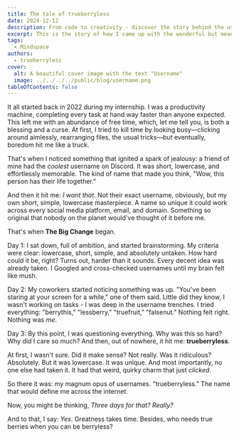 ```yaml
---
title: The tale of trueberryless
date: 2024-12-12
description: From code to creativity - discover the story behind the username.
excerpt: This is the story of how I came up with the wonderful but meaningless username "trueberryless".
tags:
  - Mindspace
authors:
  - trueberryless
cover:
  alt: A beautiful cover image with the text "Username"
  image: ../../../../public/blog/username.png
tableOfContents: false
---
```


It all started back in 2022 during my internship. I was a productivity machine, completing every task at hand way faster than anyone expected. This left me with an abundance of free time, which, let me tell you, is both a blessing and a curse. At first, I tried to kill time by looking busy—clicking around aimlessly, rearranging files, the usual tricks—but eventually, boredom hit me like a truck.

That's when I noticed something that ignited a spark of jealousy: a friend of mine had the _coolest_ username on Discord. It was short, lowercase, and effortlessly memorable. The kind of name that made you think, "Wow, this person has their life together."

And then it hit me: _I want that_. Not their exact username, obviously, but my own short, simple, lowercase masterpiece. A name so unique it could work across every social media platform, email, and domain. Something so original that nobody on the planet would've thought of it before me.

That's when **The Big Change** began.

Day 1: I sat down, full of ambition, and started brainstorming. My criteria were clear: lowercase, short, simple, and absolutely untaken. How hard could it be, right? Turns out, harder than it sounds. Every decent idea was already taken. I Googled and cross-checked usernames until my brain felt like mush.

Day 2: My coworkers started noticing something was up. "You've been staring at your screen for a while," one of them said. Little did they know, I wasn't working on tasks - I was deep in the username trenches. I tried everything: "berrythis," "lessberry," "truefruit," "falsenut." Nothing felt right. Nothing was _me_.

Day 3: By this point, I was questioning everything. Why was this so hard? Why did I care so much? And then, out of nowhere, it hit me: **trueberryless**.

At first, I wasn't sure. Did it make sense? Not really. Was it ridiculous? Absolutely. But it was lowercase. It was unique. And most importantly, no one else had taken it. It had that weird, quirky charm that just _clicked_.

So there it was: my magnum opus of usernames. "trueberryless." The name that would define me across the internet.

Now, you might be thinking, _Three days for that? Really?_

And to that, I say: _Yes_. Greatness takes time. Besides, who needs true berries when you can be berryless?
